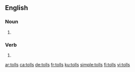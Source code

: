 
==English==

===Noun===
{{head|en|noun plural form}}

# {{plural of|toll|lang=en}}

===Verb===
{{head|en|verb form}}

# {{en-third-person singular of|toll}}

[[ar:tolls]]
[[ca:tolls]]
[[de:tolls]]
[[fr:tolls]]
[[ku:tolls]]
[[simple:tolls]]
[[fi:tolls]]
[[vi:tolls]]